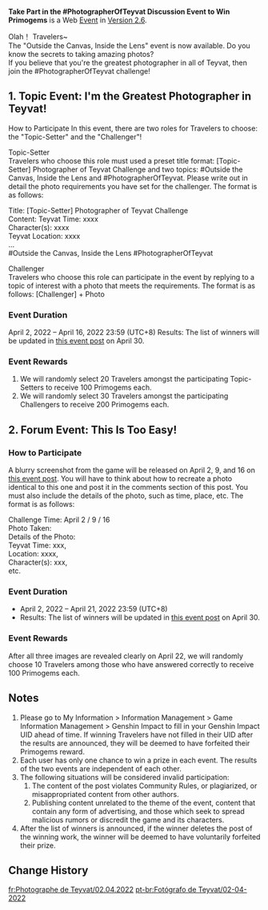 {{Event
|name              = Take Part in the #PhotographerOfTeyvat Discussion Event to Win Primogems
|image             = Take Part in the PhotographerOfTeyvat Discussion Event to Win Primogems.png
|type              = Web
|group             = Submission
|time_known        = yes
|time_start        = 2022-04-02 12:00:00
|time_start_offset = GMT+8
|time_end          = 2022-04-21 23:59:59
|time_end_offset   = GMT+8
|link              = https://www.hoyolab.com/article/4081867
}}
'''Take Part in the #PhotographerOfTeyvat Discussion Event to Win Primogems''' is a Web [[Event]] in [[Version 2.6]].

Olah！ Travelers~<br>The "Outside the Canvas, Inside the Lens" event is now available. Do you know the secrets to taking amazing photos?<br>If you believe that you're the greatest photographer in all of Teyvat, then join the #PhotographerOfTeyvat challenge!

==1. Topic Event: I'm the Greatest Photographer in Teyvat!==
How to Participate
In this event, there are two roles for Travelers to choose: the "Topic-Setter" and the "Challenger"!

Topic-Setter<br>Travelers who choose this role must used a preset title format: [Topic-Setter] Photographer of Teyvat Challenge and two topics: #Outside the Canvas, Inside the Lens and #PhotographerOfTeyvat. Please write out in detail the photo requirements you have set for the challenger. The format is as follows:

Title: [Topic-Setter] Photographer of Teyvat Challenge<br>
Content: Teyvat Time: xxxx<br>
Character(s): xxxx<br>
Teyvat Location: xxxx<br>
...<br>
<nowiki>#</nowiki>Outside the Canvas, Inside the Lens  #PhotographerOfTeyvat

Challenger<br>Travelers who choose this role can participate in the event by replying to a topic of interest with a photo that meets the requirements. The format is as follows:   [Challenger] + Photo

===Event Duration===
April 2, 2022 – April 16, 2022 23:59 (UTC+8)
Results: The list of winners will be updated in [https://www.hoyolab.com/article/4081867 this event post] on April 30.

===Event Rewards===
# We will randomly select 20 Travelers amongst the participating Topic-Setters to receive 100 Primogems each.
# We will randomly select 30 Travelers amongst the participating Challengers to receive 200 Primogems each.

==2. Forum Event: This Is Too Easy!==
===How to Participate===
A blurry screenshot from the game will be released on April 2, 9, and 16 on [https://www.hoyolab.com/article/4081867 this event post]. You will have to think about how to recreate a photo identical to this one and post it in the comments section of this post. You must also include the details of the photo, such as time, place, etc. The format is as follows:

Challenge Time: April 2 / 9 / 16<br>
Photo Taken:<br>
Details of the Photo:<br>
Teyvat Time: xxx,<br>
Location: xxxx,<br>
Character(s): xxx,<br>
etc.

===Event Duration===
* April 2, 2022 – April 21, 2022 23:59 (UTC+8)
* Results: The list of winners will be updated in [https://www.hoyolab.com/article/4081867 this event post] on April 30.

===Event Rewards===
After all three images are revealed clearly on April 22, we will randomly choose 10 Travelers among those who have answered correctly to receive 100 Primogems each.

==Notes==
# Please go to My Information > Information Management > Game Information Management > Genshin Impact to fill in your Genshin Impact UID ahead of time. If winning Travelers have not filled in their UID after the results are announced, they will be deemed to have forfeited their Primogems reward.
# Each user has only one chance to win a prize in each event. The results of the two events are independent of each other.
# The following situations will be considered invalid participation:
## The content of the post violates Community Rules, or plagiarized, or misappropriated content from other authors.
## Publishing content unrelated to the theme of the event, content that contain any form of advertising, and those which seek to spread malicious rumors or discredit the game and its characters.
# After the list of winners is announced, if the winner deletes the post of the winning work, the winner will be deemed to have voluntarily forfeited their prize.

==Change History==
{{Change History|2.6}}

[[fr:Photographe de Teyvat/02.04.2022]]
[[pt-br:Fotógrafo de Teyvat/02-04-2022]]